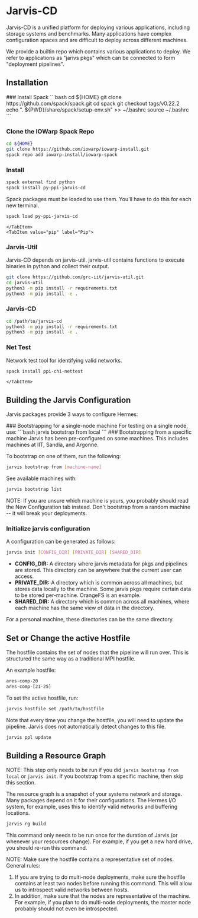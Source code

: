 # Jarvis-CD
Jarvis-CD is a unified platform for deploying various applications, including
storage systems and benchmarks. Many applications have complex configuration
spaces and are difficult to deploy across different machines.

We provide a builtin repo which contains various applications to deploy.
We refer to applications as "jarivs pkgs" which can be connected to form
"deployment pipelines".

## Installation

<Tabs>
    <TabItem value="spack" label="Spack" default>
### Install Spack
```bash
cd ${HOME}
git clone https://github.com/spack/spack.git
cd spack
git checkout tags/v0.22.2
echo ". ${PWD}/share/spack/setup-env.sh" >> ~/.bashrc
source ~/.bashrc
```

### Clone the IOWarp Spack Repo
```bash
cd ${HOME}
git clone https://github.com/iowarp/iowarp-install.git
spack repo add iowarp-install/iowarp-spack
```

### Install
```bash
spack external find python
spack install py-ppi-jarvis-cd
```

Spack packages must be loaded to use them.
You'll have to do this for each new terminal.
```bash
spack load py-ppi-jarvis-cd
```
    </TabItem>
    <TabItem value="pip" label="Pip">
### Jarvis-Util
Jarvis-CD depends on jarvis-util. jarvis-util contains functions to execute
binaries in python and collect their output.

```bash
git clone https://github.com/grc-iit/jarvis-util.git
cd jarvis-util
python3 -m pip install -r requirements.txt
python3 -m pip install -e .
```

### Jarvis-CD
```bash
cd /path/to/jarvis-cd
python3 -m pip install -r requirements.txt
python3 -m pip install -e .
```

### Net Test
Network test tool for identifying valid networks.
```bash
spack install ppi-chi-nettest
```
    </TabItem>
</Tabs>

## Building the Jarvis Configuration

Jarvis packages provide 3 ways to configure Hermes:


<Tabs>
  <TabItem value="single" label="Single Machine" default>
### Bootstrapping for a single-node machine
For testing on a single node, use:
```bash
jarvis bootstrap from local
```
  </TabItem>
  <TabItem value="existing" label="Existing Machine">
### Bootstrapping from a specific machine
Jarvis has been pre-configured on some machines. This includes
machines at IIT, Sandia, and Argonne.

To bootstrap on one of them, run the following:
```bash 
jarvis bootstrap from [machine-name]
```

See available machines with:
```bash
jarvis bootstrap list
``` 

NOTE: If you are unsure which machine is yours, you probably should read the
New Configuration tab instead. Don't bootstrap from a random machine -- it will
break your deployments.
  </TabItem>
  <TabItem value="new" label="New Configuration">
### Initialize jarvis configuration
A configuration can be generated as follows:
```bash
jarvis init [CONFIG_DIR] [PRIVATE_DIR] [SHARED_DIR]
```
* **CONFIG_DIR:** A directory where jarvis metadata for pkgs and pipelines
are stored. This directory can be anywhere that the current user can access.
* **PRIVATE_DIR:** A directory which is common across all machines, but
stores data locally to the machine. Some jarvis pkgs require certain data to
be stored per-machine. OrangeFS is an example.
* **SHARED_DIR:** A directory which is common across all machines, where
each machine has the same view of data in the directory.

For a personal machine, these directories can be the same directory.
  </TabItem>
</Tabs>

## Set or Change the active Hostfile

The hostfile contains the set of nodes that the pipeline will run over.
This is structured the same way as a traditional MPI hostfile.

An example hostfile:

```txt
ares-comp-20
ares-comp-[21-25]
```

To set the active hostfile, run:

```bash
jarvis hostfile set /path/to/hostfile
```

Note that every time you change the hostfile, you will need to update the
pipeline. Jarvis does not automatically detect changes to this file.

```bash
jarvis ppl update
```

## Building a Resource Graph

NOTE: This step only needs to be run if you did ``jarvis bootstrap from local`` or ``jarvis init``. 
If you bootstrap from a specific machine, then skip this section.

The resource graph is a snapshot of your systems network and storage.
Many packages depend on it for their configurations. The Hermes I/O system, for example,
uses this to identify valid networks and buffering locations.
```bash
jarvis rg build
```

This command only needs to be run once for the duration of Jarvis (or whenever your resources change).
For example, if you get a new hard drive, you should re-run this command.

NOTE: Make sure the hostfile contains a representative set of nodes. General rules:
1. If you are trying to do multi-node deployments, make sure the hostfile contains
at least two nodes before running this command. This will allow us to introspect
valid networks between hosts.
2. In addition, make sure that the nodes are representative of the machine. For example,
if you plan to do multi-node deployments, the master node probably should not even
be introspected.
